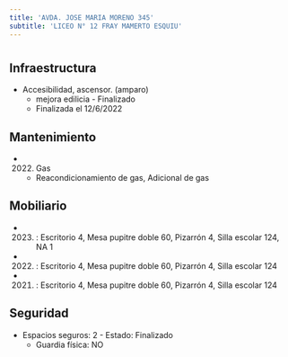 ```yaml
---
title: 'AVDA. JOSE MARIA MORENO 345'
subtitle: 'LICEO N° 12 FRAY MAMERTO ESQUIU'
---
```


#
## Infraestructura

* Accesibilidad, ascensor. (amparo) 
    + mejora edilicia - Finalizado 
    + Finalizada el 12/6/2022 






## Mantenimiento

*  (2022) Gas 
    + Reacondicionamiento de gas, Adicional de gas





## Mobiliario

*  (2023) : Escritorio 4, Mesa pupitre doble 60, Pizarrón 4, Silla escolar 124, NA 1 

*  (2022) : Escritorio 4, Mesa pupitre doble 60, Pizarrón 4, Silla escolar 124 

*  (2021) : Escritorio 4, Mesa pupitre doble 60, Pizarrón 4, Silla escolar 124 





## Seguridad

*  Espacios seguros: 2 - Estado: Finalizado 
    + Guardia física: NO



